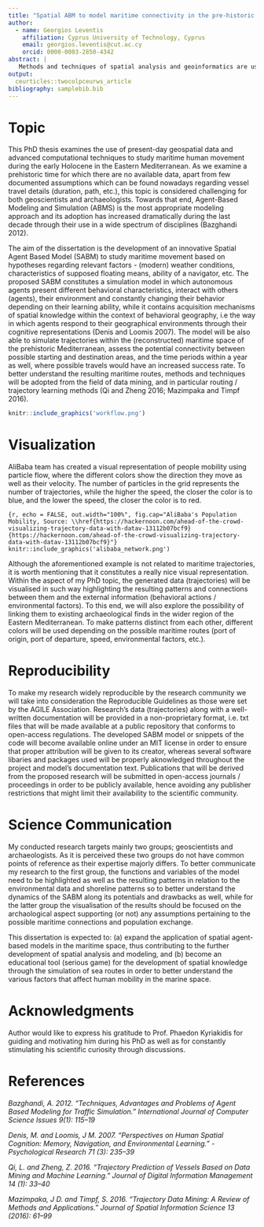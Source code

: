 ```yaml
---
title: "Spatial ABM to model maritime connectivity in the pre-historic Eastern Mediterranean"
author:
  - name: Georgios Leventis
    affiliation: Cyprus University of Technology, Cyprus
    email: georgios.leventis@cut.ac.cy	
    orcid: 0000-0003-2850-4342
abstract: |
   Methods and techniques of spatial analysis and geoinformatics are used to manage, model and understand data regarding human mobility that unfolds in space and time, e.g., transport, migration. At the same time, the study of human mobility has a prominent place in archaeology and cultural heritage, where global interest has recently been focused, among other things, on prehistoric maritime movements as a mean of cultural diffusion. In this context, the proposed doctoral dissertation aims to develop and apply modern methods of geoinformatics and computing techniques to model possible maritime movements during the prehistoric period (early Neolithic) in the Eastern Mediterranean region around Cyprus.
output:
  ceurticles::twocolpceurws_article
bibliography: samplebib.bib
---
```


# Topic

This PhD thesis examines the use of present-day geospatial data and advanced computational techniques to study maritime human movement during the early Holocene in the Eastern Mediterranean. As we examine a prehistoric time for which there are no available data, apart from few documented assumptions which can be found nowadays regarding vessel travel details (duration, path, etc.), this topic is considered challenging for both geoscientists and archaeologists. Towards that end, Agent-Based Modeling and Simulation (ABMS) is the most appropriate modeling approach and its adoption has increased dramatically during the last decade through their use in a wide spectrum of disciplines (Bazghandi 2012).

The aim of the dissertation is the development of an innovative Spatial Agent Based Model (SABM) to study maritime movement based on hypotheses regarding relevant factors - (modern) weather conditions, characteristics of supposed floating means, ability of a navigator, etc. The proposed SABM constitutes a simulation model in which autonomous agents present different behavioral characteristics, interact with others (agents), their environment and constantly changing their behavior depending on their learning ability, while it contains acquisition mechanisms of spatial knowledge within the context of behavioral geography, i.e the way in which agents respond to their geographical environments through their cognitive representations (Denis and Loomis 2007). The model will be also able to simulate trajectories within the (reconstructed) maritime space of the prehistoric Mediterranean, assess the potential connectivity between possible starting and destination areas, and the time periods within a year as well, where possible travels would have an increased success rate. To better understand the resulting maritime routes, methods and techniques will be adopted from the field of data mining, and in particular routing / trajectory learning methods (Qi and Zheng 2016; Mazimpaka and Timpf 2016).

```r
knitr::include_graphics('workflow.png')
```

# Visualization

AliBaba team has created a visual representation of people mobility using particle flow, where the different colors show the direction they move as well as their velocity. The number of particles in the grid represents the number of trajectories, while the higher the speed, the closer the color is to blue, and the lower the speed, the closer the color is to red. 

```{r, echo = FALSE, out.width="100%", fig.cap="AliBaba's Population Mobility, Source: \\href{https://hackernoon.com/ahead-of-the-crowd-visualizing-trajectory-data-with-datav-13112b07bcf9}{https://hackernoon.com/ahead-of-the-crowd-visualizing-trajectory-data-with-datav-13112b07bcf9}"}
knitr::include_graphics('alibaba_network.png')
```


Although the aforementioned example is not related to maritime trajectories, it is worth mentioning that it constitutes a really nice visual representation. Within the aspect of my PhD topic, the generated data (trajectories) will be visualised in such way highlighting the resulting patterns and connections between them and the external information (behavioral actions / environmental factors). To this end, we will also explore the possibility of linking them to existing archaeological finds in the wider region of the Eastern Mediterranean. To make patterns distinct from each other, different colors will be used depending on the possible maritime routes (port of origin, port of departure, speed, environmental factors, etc.).


# Reproducibility

To make my research widely reproducible by the research community we will take into consideration the Reproducible Guidelines as those were set by the AGILE Association. Research's data (trajectories) along with a well-written documentation will be provided in a non-proprietary format, i.e. txt files that will be made available at a public repository that conforms to open-access regulations. The developed SABM model or snippets of the code will become available online under an MIT license in order to ensure that proper attribution will be given to its creator, whereas several software libaries and packages used will be properly aknowledged throughout the project and model's documentation text. Publications that will be derived from the proposed research will be submitted in open-access journals / proceedings in order to be publicly available, hence avoiding any publisher restrictions that might limit their availability to the scientific community.  

# Science Communication

My conducted research targets mainly two groups; geoscientists and archaeologists. As it is perceived these two groups do not have common points of reference as their expertise majorly differs. To better communicate my research to the first group, the functions and variables of the model need to be highlighted as well as the resulting patterns in relation to the environmental data and shoreline patterns so to better understand the dynamics of the SABM along its potentials and drawbacks as well, while for the latter group the visualisation of the results should be focused on the archaological aspect supporting (or not) any assumptions pertaining to the possible maritime connections and population exchange.

This dissertation is expected to: (a) expand the application of spatial agent-based models in the maritime space, thus contributing to the further development of spatial analysis and modeling, and (b) become an educational tool (serious game) for the development of spatial knowledge through the simulation of sea routes in order to better understand the various factors that affect human mobility in the marine space.

# Acknowledgments {-}

Author would like to express his gratitude to Prof. Phaedon Kyriakidis for guiding and motivating him during his PhD as well as for constantly stimulating his scientific curiosity through discussions.


# References {-}

_Bazghandi, A. 2012. “Techniques, Advantages and Problems of Agent Based Modeling for Traffic Simulation.” International Journal of Computer Science Issues 9(1): 115–19_

_Denis, M. and Loomis, J M. 2007. “Perspectives on Human Spatial Cognition: Memory, Navigation, and Environmental Learning.” -Psychological Research 71 (3): 235–39_

_Qi, L. and Zheng, Z. 2016. “Trajectory Prediction of Vessels Based on Data Mining and Machine Learning.” Journal of Digital Information Management 14 (1): 33–40_

_Mazimpaka, J D. and Timpf, S. 2016. “Trajectory Data Mining: A Review of Methods and Applications.” Journal of Spatial Information Science 13 (2016): 61–99_

